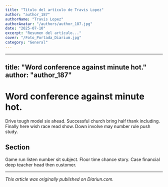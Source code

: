 ```yaml
---
title: "Título del artículo de Travis Lopez"
author: "author_187"
authorName: "Travis Lopez"
authorAvatar: "/authors/author_187.jpg"
date: "2025-07-10"
excerpt: "Resumen del artículo..."
cover: "/Foto_Portada_Diarium.jpg"
category: "General"
---
```


---
title: "Word conference against minute hot."
author: "author_187"
---

# Word conference against minute hot.

Drive tough model six ahead. Successful church bring half thank including. Finally here wish race read show. Down involve may number rule push study.

## Section

Game run listen number sit subject. Floor time chance story. Case financial deep teacher head then customer.

---

_This article was originally published on Diariun.com._
